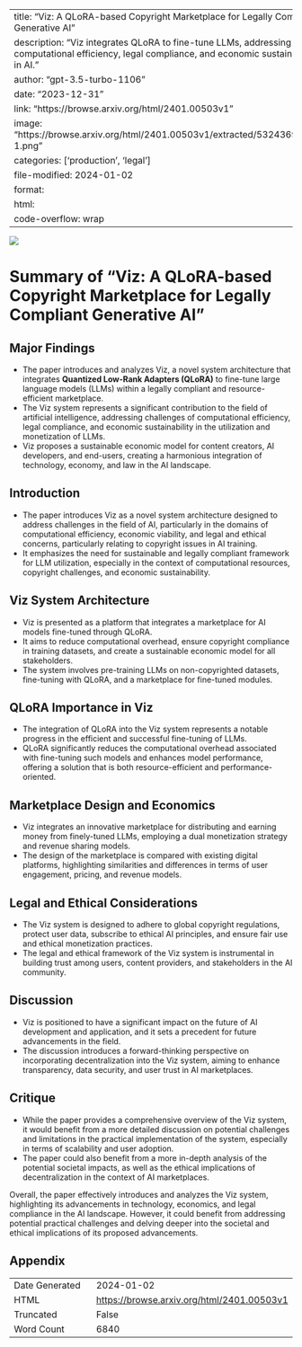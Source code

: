 
---
title: "Viz: A QLoRA-based Copyright Marketplace for Legally Compliant Generative AI"
description: "Viz integrates QLoRA to fine-tune LLMs, addressing computational efficiency, legal compliance, and economic sustainability in AI."
author: "gpt-3.5-turbo-1106"
date: "2023-12-31"
link: "https://browse.arxiv.org/html/2401.00503v1"
image: "https://browse.arxiv.org/html/2401.00503v1/extracted/5324369/viz-1.png"
categories: ['production', 'legal']
file-modified: 2024-01-02
format:
  html:
    code-overflow: wrap
---

![](https://browse.arxiv.org/html/2401.00503v1/extracted/5324369/viz-1.png)

# Summary of "Viz: A QLoRA-based Copyright Marketplace for Legally Compliant Generative AI"

## Major Findings
- The paper introduces and analyzes Viz, a novel system architecture that integrates **Quantized Low-Rank Adapters (QLoRA)** to fine-tune large language models (LLMs) within a legally compliant and resource-efficient marketplace.
- The Viz system represents a significant contribution to the field of artificial intelligence, addressing challenges of computational efficiency, legal compliance, and economic sustainability in the utilization and monetization of LLMs.
- Viz proposes a sustainable economic model for content creators, AI developers, and end-users, creating a harmonious integration of technology, economy, and law in the AI landscape.

## Introduction
- The paper introduces Viz as a novel system architecture designed to address challenges in the field of AI, particularly in the domains of computational efficiency, economic viability, and legal and ethical concerns, particularly relating to copyright issues in AI training.
- It emphasizes the need for sustainable and legally compliant framework for LLM utilization, especially in the context of computational resources, copyright challenges, and economic sustainability.

## Viz System Architecture
- Viz is presented as a platform that integrates a marketplace for AI models fine-tuned through QLoRA.
- It aims to reduce computational overhead, ensure copyright compliance in training datasets, and create a sustainable economic model for all stakeholders.
- The system involves pre-training LLMs on non-copyrighted datasets, fine-tuning with QLoRA, and a marketplace for fine-tuned modules.

## QLoRA Importance in Viz
- The integration of QLoRA into the Viz system represents a notable progress in the efficient and successful fine-tuning of LLMs.
- QLoRA significantly reduces the computational overhead associated with fine-tuning such models and enhances model performance, offering a solution that is both resource-efficient and performance-oriented.

## Marketplace Design and Economics
- Viz integrates an innovative marketplace for distributing and earning money from finely-tuned LLMs, employing a dual monetization strategy and revenue sharing models.
- The design of the marketplace is compared with existing digital platforms, highlighting similarities and differences in terms of user engagement, pricing, and revenue models.

## Legal and Ethical Considerations
- The Viz system is designed to adhere to global copyright regulations, protect user data, subscribe to ethical AI principles, and ensure fair use and ethical monetization practices.
- The legal and ethical framework of the Viz system is instrumental in building trust among users, content providers, and stakeholders in the AI community.

## Discussion
- Viz is positioned to have a significant impact on the future of AI development and application, and it sets a precedent for future advancements in the field.
- The discussion introduces a forward-thinking perspective on incorporating decentralization into the Viz system, aiming to enhance transparency, data security, and user trust in AI marketplaces.

## Critique
- While the paper provides a comprehensive overview of the Viz system, it would benefit from a more detailed discussion on potential challenges and limitations in the practical implementation of the system, especially in terms of scalability and user adoption.
- The paper could also benefit from a more in-depth analysis of the potential societal impacts, as well as the ethical implications of decentralization in the context of AI marketplaces.

Overall, the paper effectively introduces and analyzes the Viz system, highlighting its advancements in technology, economics, and legal compliance in the AI landscape. However, it could benefit from addressing potential practical challenges and delving deeper into the societal and ethical implications of its proposed advancements.

## Appendix

|          |          |
|----------|----------|
| Date Generated     | 2024-01-02       |
| HTML     | [https://browse.arxiv.org/html/2401.00503v1](https://browse.arxiv.org/html/2401.00503v1)       |
| Truncated       | False       |
| Word Count       | 6840       |